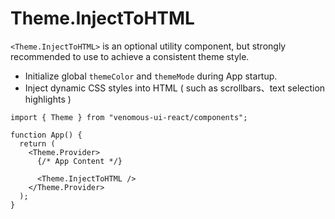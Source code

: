 
<Meta of={Stories} />

# Theme.InjectToHTML

`<Theme.InjectToHTML>` is an optional utility component, but strongly recommended to use to achieve a consistent theme style.

- Initialize global `themeColor` and `themeMode` during App startup.
- Inject dynamic CSS styles into HTML ( such as scrollbars、text selection highlights )

<Canvas of={Stories.Default} sourceState="none" />

<Controls />

```tsx
import { Theme } from "venomous-ui-react/components";

function App() {
  return (
    <Theme.Provider>
      {/* App Content */}

      <Theme.InjectToHTML />
    </Theme.Provider>
  );
}
```
